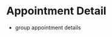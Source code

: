
<Meta title="Appointment/Detail" component={AppointmentDetail} />

# Appointment Detail

-   group appointment details

<Story name="GroupAppointmentDetails">
    <AppointmentDetail
        id={1}
        appointmentType={'GROUP'}
        instructors={['Anna Maier', 'Klaus Kleber', 'Hans Huber']}
        participants={['Max Müller', 'Mara Muster', 'Paula Peter', 'Mia Maus', 'Sarah Sonntag']}
        appointmentTitle={'Lektion 1: Grundlagen td'}
        courseTitle={'Test von td'}
        description={
            'Lorem ipsum dolor sit amet, consetetur sadipscing elitr, sed diam nonumy eirmod tempor invidunt ut labore et dolore magna aliquyam erat, sed diam voluptua.'
        }
        startDate={'2023-01-20T15:00Z'}
        duration={60}
        appointmentsCount={2}
        appointmentsTotal={5}
        userType={'pupil'}
        meetingLink={'https://www.lern-fair.de/'}
    />
</Story>
